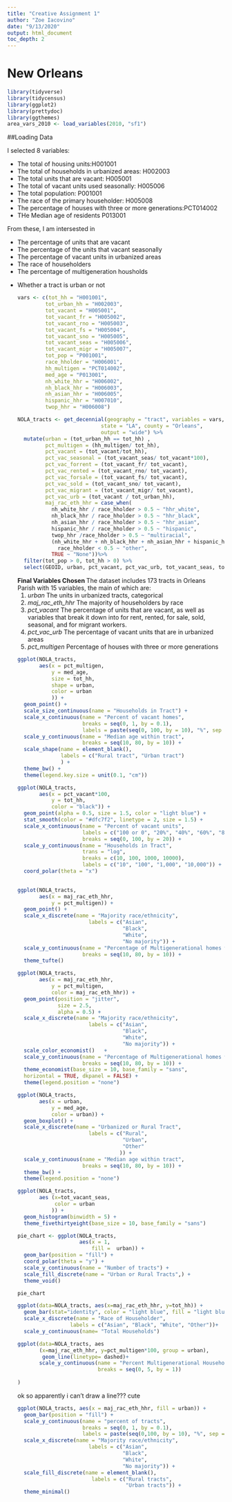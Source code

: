 ```yaml
---
title: "Creative Assignment 1"
author: "Zoe Iacovino"
date: "9/13/2020"
output: html_document
toc_depth: 2
---
```

# New Orleans

```r
library(tidyverse)
library(tidycensus)
library(ggplot2)
library(prettydoc)
library(ggthemes)
area_vars_2010 <- load_variables(2010, "sf1")
```

##Loading Data

I selected 8 variables: 
<ul>
<li> The total of housing units:H001001
<li> The total of households in urbanized areas: H002003
<li> The total units that are vacant: H005001
<li> The total of vacant units used seasonally: H005006
<li> The total population: P001001
<li> The race of the primary householder: H005008
<li> The percentage of houses with three or more generations:PCT014002
<li> THe Median age of residents P013001
</ul>

From these, I am intersested in 
<ul>
<li> The percentage of units that are vacant
<li> The percentage of the units that vacant seasonally
<li> The percentage of vacant units in urbanized areas
<li> The race of householders
<li> The percentage of multigeneration housholds
<li> Whether a tract is urban or not


```r
vars <- c(tot_hh = "H001001",
         tot_urban_hh = "H002003",
         tot_vacant = "H005001",
         tot_vacant_fr = "H005002",
         tot_vacant_rno = "H005003",
         tot_vacant_fs = "H005004",
         tot_vacant_sno = "H005005",
         tot_vacant_seas = "H005006",
         tot_vacant_migr = "H005007",
         tot_pop = "P001001",
         race_hholder = "H006001",
         hh_multigen = "PCT014002",
         med_age = "P013001",
         nh_white_hhr = "H006002",
         nh_black_hhr = "H006003",
         nh_asian_hhr = "H006005",
         hispanic_hhr = "H007010",
         twop_hhr = "H006008")

NOLA_tracts <- get_decennial(geography = "tract", variables = vars,
                           state = "LA", county = "Orleans",
                           output = "wide") %>%
  mutate(urban = (tot_urban_hh == tot_hh) ,
         pct_multigen = (hh_multigen/ tot_hh),
         pct_vacant = (tot_vacant/tot_hh),
         pct_vac_seasonal = (tot_vacant_seas/ tot_vacant*100),
         pct_vac_forrent = (tot_vacant_fr/ tot_vacant),
         pct_vac_rented = (tot_vacant_rno/ tot_vacant),
         pct_vac_forsale = (tot_vacant_fs/ tot_vacant),
         pct_vac_sold = (tot_vacant_sno/ tot_vacant),
         pct_vac_migrant = (tot_vacant_migr/ tot_vacant),
         pct_vac_urb = (tot_vacant / tot_urban_hh),
         maj_rac_eth_hhr = case_when(
           nh_white_hhr / race_hholder > 0.5 ~ "hhr_white",
           nh_black_hhr / race_hholder > 0.5 ~ "hhr_black",
           nh_asian_hhr / race_hholder > 0.5 ~ "hhr_asian",
           hispanic_hhr / race_hholder > 0.5 ~ "hispanic",
           twop_hhr /race_hholder > 0.5 ~ "multiracial",
           (nh_white_hhr + nh_black_hhr + nh_asian_hhr + hispanic_hhr + twop_hhr) /
             race_hholder < 0.5 ~ "other",
           TRUE ~ "None"))%>%
  filter(tot_pop > 0, tot_hh > 0) %>%
  select(GEOID, urban, pct_vacant, pct_vac_urb, tot_vacant_seas, tot_vacant_fr, tot_vacant_rno, tot_vacant_fs, tot_vacant_sno, tot_vacant_migr, pct_vac_seasonal, pct_multigen, maj_rac_eth_hhr, tot_hh, tot_pop, med_age) 
```
<b> Final Variables Chosen </b>
The dataset includes 173 tracts in Orleans Parish with 15 variables, the main of which are: 
<ol>
<li> *urban* The units in urbanized tracts, categorical
<li> *maj_rac_eth_hhr* The majority of householders by race
<li> *pct_vacant* The percentage of units that are vacant, as well as variables that break it down into for rent, rented, for sale, sold, seasonal, and for migrant workers.
<li> *pct_vac_urb* The percentage of vacant units that are in urbanized areas
<li> *pct_multigen* Percentage of houses with three or more generations
</ol>

```r
ggplot(NOLA_tracts, 
       aes(x = pct_multigen,
           y = med_age,
           size = tot_hh,
           shape = urban,
           color = urban
           )) +
  geom_point() +
  scale_size_continuous(name = "Households in Tract") +
  scale_x_continuous(name = "Percent of vacant homes",
                     breaks = seq(0, 1, by = 0.1),
                     labels = paste(seq(0, 100, by = 10), "%", sep = "")) +
  scale_y_continuous(name = "Median age within tract",
                     breaks = seq(10, 80, by = 10)) +
  scale_shape(name = element_blank(), 
              labels = c("Rural tract", "Urban tract")
              ) +
  theme_bw() +
  theme(legend.key.size = unit(0.1, "cm"))
```

```r
ggplot(NOLA_tracts, 
       aes(x = pct_vacant*100,
           y = tot_hh,
           color = "black")) +
  geom_point(alpha = 0.5, size = 1.5, color = "light blue") +
  stat_smooth(color = "#dfc7f2", linetype = 2, size = 1.5) +
  scale_x_continuous(name = "Percent of vacant units",
                     labels = c("100 or 0", "20%", "40%", "60%", "80%", "100%"),
                     breaks = seq(0, 100, by = 20)) +
  scale_y_continuous(name = "Households in Tract",
                     trans = "log",
                     breaks = c(10, 100, 1000, 10000),
                     labels = c("10", "100", "1,000", "10,000")) +
  coord_polar(theta = "x")
  
```
```r
ggplot(NOLA_tracts, 
       aes(x = maj_rac_eth_hhr,
           y = pct_multigen)) +
  geom_point() +
  scale_x_discrete(name = "Majority race/ethnicity",
                       labels = c("Asian",
                                  "Black",
                                  "White",
                                  "No majority")) +
  scale_y_continuous(name = "Percentage of Multigenerational homes within tract",
                     breaks = seq(10, 80, by = 10)) +
  theme_tufte() 
```

```r
ggplot(NOLA_tracts, 
       aes(x = maj_rac_eth_hhr,
           y = pct_multigen,
           color = maj_rac_eth_hhr)) +
  geom_point(position = "jitter",
             size = 2.5,
             alpha = 0.5) +
  scale_x_discrete(name = "Majority race/ethnicity",
                       labels = c("Asian",
                                  "Black",
                                  "White",
                                  "No majority")) +
  scale_color_economist()   +
  scale_y_continuous(name = "Percentage of Multigenerational homes within tract",
                     breaks = seq(10, 80, by = 10)) +
  theme_economist(base_size = 10, base_family = "sans",
  horizontal = TRUE, dkpanel = FALSE) +
  theme(legend.position = "none")
```


```r
ggplot(NOLA_tracts, 
       aes(x = urban,
           y = med_age,
           color = urban)) +
  geom_boxplot() +
  scale_x_discrete(name = "Urbanized or Rural Tract",
                       labels = c("Rural",
                                  "Urban",
                                  "Other"
                                 )) +
  scale_y_continuous(name = "Median age within tract",
                     breaks = seq(10, 80, by = 10)) +
  theme_bw() +
  theme(legend.position = "none")

```
```r

ggplot(NOLA_tracts, 
       aes (x=tot_vacant_seas,
            color = urban
           )) + 
  geom_histogram(binwidth = 5) +
  theme_fivethirtyeight(base_size = 10, base_family = "sans")

```
 
```r
pie_chart <- ggplot(NOLA_tracts, 
                    aes(x = 1, 
                        fill =  urban)) +
  geom_bar(position = "fill") +
  coord_polar(theta = "y") +
  scale_y_continuous(name = "Number of tracts") +
  scale_fill_discrete(name = "Urban or Rural Tracts",) +
  theme_void() 

pie_chart

```

```r
ggplot(data=NOLA_tracts, aes(x=maj_rac_eth_hhr, y=tot_hh)) +
  geom_bar(stat="identity", color = "light blue", fill = "light blue") +
  scale_x_discrete(name = "Race of Householder", 
                 labels = c("Asian", "Black", "White", "Other"))+
  scale_y_continuous(name= "Total Households")
```

```r
ggplot(data=NOLA_tracts, aes
       (x=maj_rac_eth_hhr, y=pct_multigen*100, group = urban), 
        geom_line(linetype= dashed)+
       scale_y_continuous(name = "Percent Multigenerational Households", 
                          breaks = seq(0, 5, by = 1))
  
)
```
ok so apparently i can't draw a line??? cute

```r
ggplot(NOLA_tracts, aes(x = maj_rac_eth_hhr, fill = urban)) +
  geom_bar(position = "fill") +
  scale_y_continuous(name = "percent of tracts",
                     breaks = seq(0, 1, by = 0.1),
                     labels = paste(seq(0,100, by = 10), "%", sep ="")) +
  scale_x_discrete(name = "Majority race/ethnicity",
                       labels = c("Asian",
                                  "Black",
                                  "White",
                                  "No majority")) +
  scale_fill_discrete(name = element_blank(),
                        labels = c("Rural tracts",
                                   "Urban tracts")) +
  theme_minimal()
```


